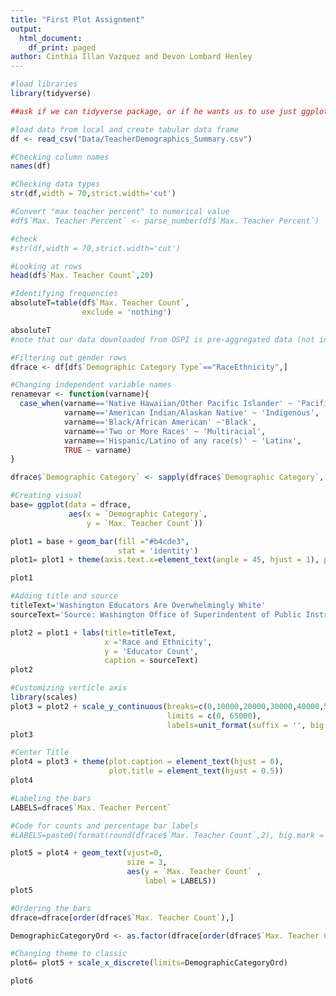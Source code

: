 ```yaml
---
title: "First Plot Assignment"
output:
  html_document:
    df_print: paged
author: Cinthia Illan Vazquez and Devon Lombard Henley
---
```


```r
#load libraries
library(tidyverse)

##ask if we can tidyverse package, or if he wants us to use just ggplot##
```

```r
#load data from local and create tabular data frame 
df <- read_csv("Data/TeacherDemographics_Summary.csv")
```
```r
#Checking column names 
names(df)

#Checking data types 
str(df,width = 70,strict.width='cut')

#Convert "max teacher percent" to numerical value 
#df$`Max. Teacher Percent` <- parse_number(df$`Max. Teacher Percent`)

#check 
#str(df,width = 70,strict.width='cut')
```

```r
#Looking at rows
head(df$`Max. Teacher Count`,20)

#Identifying frequencies 
absoluteT=table(df$`Max. Teacher Count`,
                exclude = 'nothing')

absoluteT
#note that our data downloaded from OSPI is pre-aggregated data (not individual level data) so no need to identify missing values
```

```r
#Filtering out gender rows 
dfrace <- df[df$`Demographic Category Type`=="RaceEthnicity",]

#Changing independent variable names
renamevar <- function(varname){
  case_when(varname=='Native Hawaiian/Other Pacific Islander' ~ 'Pacific Islander',
            varname=='American Indian/Alaskan Native' ~ 'Indigenous',
            varname=='Black/African American' ~'Black',
            varname=='Two or More Races' ~ 'Multiracial',
            varname=='Hispanic/Latino of any race(s)' ~ 'Latinx',
            TRUE ~ varname)
}

dfrace$`Demographic Category` <- sapply(dfrace$`Demographic Category`, FUN = renamevar)

#Creating visual 
base= ggplot(data = dfrace, 
             aes(x = `Demographic Category`,
                 y = `Max. Teacher Count`)) 

plot1 = base + geom_bar(fill ="#b4cde3",
                        stat = 'identity') 
plot1= plot1 + theme(axis.text.x=element_text(angle = 45, hjust = 1), plot.background = element_rect(fill='white', colour = 'white'), panel.background = element_rect(fill='white', colour = 'white'))

plot1

#Adding title and source 
titleText='Washington Educators Are Overwhelmingly White'
sourceText='Source: Washington Office of Superindentent of Public Instruction 2020-2021 School Year (self reported data)'

plot2 = plot1 + labs(title=titleText,
                     x ='Race and Ethnicity', 
                     y = 'Educator Count',
                     caption = sourceText) 
plot2

#Customizing verticle axis 
library(scales)
plot3 = plot2 + scale_y_continuous(breaks=c(0,10000,20000,30000,40000,50000,60000),
                                   limits = c(0, 65000), 
                                   labels=unit_format(suffix = '', big.mark = ',')) 
plot3

#Center Title 
plot4 = plot3 + theme(plot.caption = element_text(hjust = 0), 
                      plot.title = element_text(hjust = 0.5))
plot4

#Labeling the bars
LABELS=dfrace$`Max. Teacher Percent`

#Code for counts and percentage bar labels 
#LABELS=paste0(format(round(dfrace$`Max. Teacher Count`,2), big.mark = ','),'\n(',dfrace$`Max. Teacher Percent`, ')')

plot5 = plot4 + geom_text(vjust=0, 
                          size = 3,
                          aes(y = `Max. Teacher Count` ,
                              label = LABELS))
plot5

#Ordering the bars 
dfrace=dfrace[order(dfrace$`Max. Teacher Count`),]

DemographicCategoryOrd <- as.factor(dfrace[order(dfrace$`Max. Teacher Count`),]$`Demographic Category`)

#Changing theme to classic 
plot6= plot5 + scale_x_discrete(limits=DemographicCategoryOrd)

plot6


```
